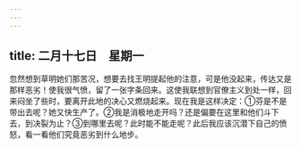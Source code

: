 ```yaml
---
---
---
```

title: 二月十七日　星期一
---




忽然想到草明她们那苦况，想要去找王明提起他的注意，可是他没起来，传达又是那样恶劣！使我很气愤，留了一张字条回来。这使我联想到官僚主义到处一样，回来闷坐了些时，要离开此地的决心又燃烧起来。现在我是这样决定：①芬是不是带出去呢？她又快生产了。②我是消极地走开吗？还是偏要在这里和他们斗下去，到决裂为止？③到哪里去呢？此时能不能走呢？此后我应该沉潜下自己的愤怒，看一看他们究竟恶劣到什么地步。